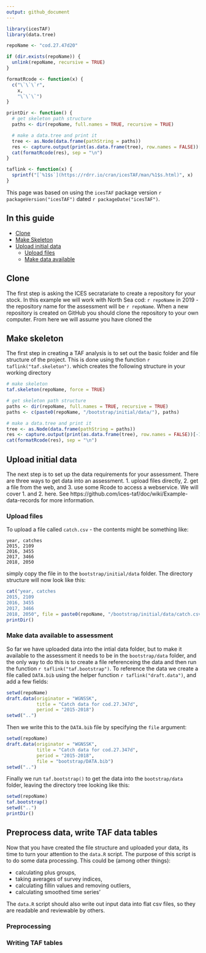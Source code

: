 ```yaml
---
output: github_document
---
```


```r
library(icesTAF)
library(data.tree)

repoName <- "cod.27.47d20"

if (dir.exists(repoName)) {
  unlink(repoName, recursive = TRUE)
}

formatRcode <- function(x) {
  c("\`\`\`r",
    x,
    "\`\`\`")
}

printDir <- function() {
  # get skeleton path structure
  paths <- dir(repoName, full.names = TRUE, recursive = TRUE)

  # make a data.tree and print it
  tree <- as.Node(data.frame(pathString = paths))
  res <- capture.output(print(as.data.frame(tree), row.names = FALSE))[-1]
  cat(formatRcode(res), sep = "\n")
}

taflink <- function(x) {
  sprintf("[`%1$s`](https://rdrr.io/cran/icesTAF/man/%1$s.html)", x)
}
```

This page was based on using the `icesTAF` package version ```r packageVersion("icesTAF")```
dated ```r packageDate("icesTAF")```.

## In this guide

* [Clone](#clone)
* [Make Skeleton](#make-skeleton)
* [Upload initial data](#upload-initial-data)
  - [Upload files](#upload-files)
  - [Make data available](#make-data-available-to-assessment)

## Clone

The first step is asking the ICES secratariate to create a repository for your stock.  In this example we will
work with North Sea cod: `r repoName` in 2019 - the repository name for the assessment will be 
`r repoName`.  When a new repository is created on GitHub you should clone the repository to your
own computer.  From here we will assume you have cloned the

## Make skeleton

The first step in creating a TAF analysis is to set out the basic folder and file structure of the project.
This is done using the function `r taflink("taf.skeleton")`.
which creates the following structure in your working directory

```r
# make skeleton
taf.skeleton(repoName, force = TRUE)

# get skeleton path structure
paths <- dir(repoName, full.names = TRUE, recursive = TRUE)
paths <- c(paste0(repoName, "/bootstrap/initial/data/"), paths)

# make a data.tree and print it
tree <- as.Node(data.frame(pathString = paths))
res <- capture.output(print(as.data.frame(tree), row.names = FALSE))[-1]
cat(formatRcode(res), sep = "\n")
```


## Upload initial data

The next step is to set up the data requirements for your assessment.  There are 
three ways to get data into an assessment. 1. upload files directly, 2. get a 
file from the web, and 3. use some Rcode to access a webservice.  We will cover 
1. and 2. here.  See https://github.com/ices-taf/doc/wiki/Example-data-records
for more information.

### Upload files

To upload a file called `catch.csv` - the contents might be something like:
```
year, catches
2015, 2109
2016, 3455
2017, 3466
2018, 2050
```

simply copy the file in to the `bootstrap/initial/data` folder.  The directory structure will now look like this:

```r
cat("year, catches
2015, 2109
2016, 3455
2017, 3466
2018, 2050", file = paste0(repoName, "/bootstrap/initial/data/catch.csv"))
printDir()
```

### Make data available to assessment

So far we have uploaded data into the intial data folder, but to make it available to the assessment
it needs to be in the `bootstrap/data` folder, and the only way to do this is 
to create a file referenceing the data and then run the function 
`r taflink("taf.bootstrap")`. To reference the data we create a file called 
`DATA.bib` using the helper function `r taflink("draft.data")`, and add a few
fields:

```r
setwd(repoName)
draft.data(originator = "WGNSSK", 
           title = "Catch data for cod.27.347d", 
           period = "2015-2018")
setwd("..")
```

Then we write this to the `DATA.bib` file by specifying the `file` argument:
```r
setwd(repoName)
draft.data(originator = "WGNSSK", 
           title = "Catch data for cod.27.347d", 
           period = "2015-2018",
           file = "bootstrap/DATA.bib")
setwd("..")
```

Finally we run `taf.bootstrap()` to get the data into the `bootstrap/data` folder, leaving the directory tree
looking like this:
```r
setwd(repoName)
taf.bootstrap()
setwd("..")
printDir()
```

## Preprocess data, write TAF data tables

Now that you have created the file structure and uploaded your data, its time to turn your attention to the `data.R` script. The  purpose of this script is to do some data
processing. This could be (among other things):

* calculating plus groups,
* taking averages of survey indices,
* calculating fillin values and removing outliers,
* calculating smoothed time series'

The `data.R` script should also write out input data into flat csv files, so they are readable and reviewable by others.

### Preprocessing

### Writing TAF tables
